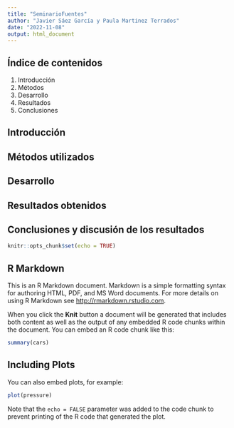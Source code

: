 ```yaml
---
title: "SeminarioFuentes"
author: "Javier Sáez García y Paula Martinez Terrados"
date: "2022-11-08"
output: html_document
---
```


## Índice de contenidos
1. Introducción
2. Métodos
3. Desarrollo
4. Resultados
5. Conclusiones

## Introducción

## Métodos utilizados

## Desarrollo 

## Resultados obtenidos

## Conclusiones y discusión de los resultados

```r
knitr::opts_chunk$set(echo = TRUE)
```

## R Markdown

This is an R Markdown document. Markdown is a simple formatting syntax for authoring HTML, PDF, and MS Word documents. For more details on using R Markdown see <http://rmarkdown.rstudio.com>.

When you click the **Knit** button a document will be generated that includes both content as well as the output of any embedded R code chunks within the document. You can embed an R code chunk like this:

```r
summary(cars)
```

## Including Plots

You can also embed plots, for example:

```r
plot(pressure)
```

Note that the `echo = FALSE` parameter was added to the code chunk to prevent printing of the R code that generated the plot.
